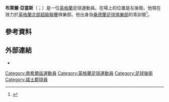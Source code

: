 {{noteTA
|G1=Football
|G2=FAcup
}}

'''布萊爾·亞當斯'''（{{lang-en|Blair Adams}}；{{bd|1991年|9月8日}}）是一位[[英格蘭|英格蘭]]足球運動員。在場上的位置是左後衛。他現在效力於[[英格蘭北部超級聯賽|英格蘭北部超級聯賽]]俱樂部{{le|South Shields F.C.||South Shields}}。他出身自[[桑德蘭足球俱樂部|桑德蘭足球俱樂部]]的青訓營<ref>{{cite web|url=http://www.soccerbase.com/players/player.sd?player_id=57829|title=34. Blair Adams|accessdate=13 June 2011|publisher=soccerbase.com|archive-date=2015-07-21|archive-url=https://web.archive.org/web/20150721033537/http://www.soccerbase.com/players/player.sd?player_id=57829|dead-url=no}}</ref>。

==參考資料==
{{Reflist}}

==外部連結==
*{{soccerbase|57829}}

{{DEFAULTSORT:Adams, Blair}}
[[Category:南希爾兹運動員|Category:南希爾兹運動員]]
[[Category:英格蘭足球運動員|Category:英格蘭足球運動員]]
[[Category:足球後衛|Category:足球後衛]]
[[Category:諾士郡球員|Category:諾士郡球員]]